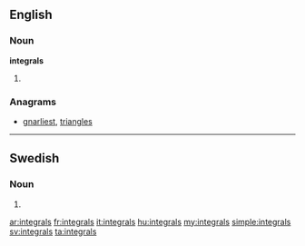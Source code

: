 ==English==

===Noun===
'''integrals'''

# {{plural of|integral}}

===Anagrams===
* [[gnarliest#English|gnarliest]], [[triangles#English|triangles]]

----

==Swedish==

===Noun===
{{infl|sv|noun form}}

# {{sv-noun-form-indef-gen|integral}}

[[ar:integrals]]
[[fr:integrals]]
[[it:integrals]]
[[hu:integrals]]
[[my:integrals]]
[[simple:integrals]]
[[sv:integrals]]
[[ta:integrals]]